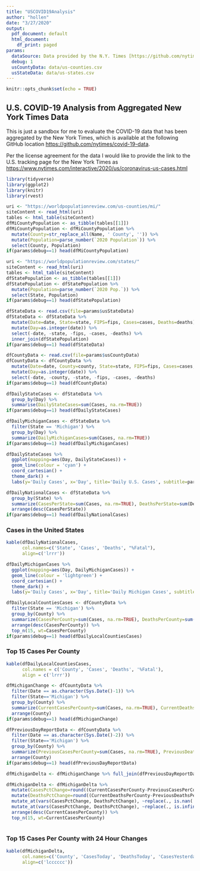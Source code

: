 ```yaml
---
title: "USCOVID19Analysis"
author: "hollen"
date: "3/27/2020"
output:
  pdf_document: default
  html_document:
    df_print: paged
params:
  dataSource: Data provided by the N.Y. Times [https://github.com/nytimes/covid-19-data]
  debug: 1
  usCountyData: data/us-counties.csv
  usStateData: data/us-states.csv
---
```


```r
knitr::opts_chunk$set(echo = TRUE)
```

## U.S. COVID-19 Analysis from Aggregated New York Times Data

This is just a sandbox for me to evaluate the COVID-19 data that has been aggregated by the New York Times, which is available at the following GitHub location  <https://github.com/nytimes/covid-19-data>.

Per the license agreement for the data I would like to provide the link to the U.S. tracking page for the New York Times as <https://www.nytimes.com/interactive/2020/us/coronavirus-us-cases.html>


```r
library(tidyverse)
library(ggplot2)
library(knitr)
library(rvest)
```

```r
uri <- "https://worldpopulationreview.com/us-counties/mi/"
siteContent <- read_html(uri)
tables <- html_table(siteContent)
dfMiCountyPopulation <- as_tibble(tables[[1]])
dfMiCountyPopulation <- dfMiCountyPopulation %>% 
  mutate(County=str_replace_all(Name, ' County', '')) %>% 
  mutate(Population=parse_number(`2020 Population`)) %>% 
  select(County, Population)
if(params$debug==1) head(dfMiCountyPopulation)
```

```r
uri <- "https://worldpopulationreview.com/states/"
siteContent <- read_html(uri)
tables <- html_table(siteContent)
dfStatePopulation <- as_tibble(tables[[1]])
dfStatePopulation <- dfStatePopulation %>% 
  mutate(Population=parse_number(`2020 Pop.`)) %>% 
  select(State, Population)
if(params$debug==1) head(dfStatePopulation)

```

```r
dfStateData <- read.csv(file=params$usStateData)
dfStateData <- dfStateData %>%
  mutate(Date=date, State=state, FIPS=fips, Cases=cases, Deaths=deaths) %>%
  mutate(Day=as.integer(date)) %>%
  select(-date, -state, -fips, -cases, -deaths) %>%
  inner_join(dfStatePopulation)
if(params$debug==1) head(dfStateData)
```

```r
dfCountyData <- read.csv(file=params$usCountyData)
dfCountyData <- dfCountyData %>%
  mutate(Date=date, County=county, State=state, FIPS=fips, Cases=cases, Deaths=deaths) %>%
  mutate(Day=as.integer(date)) %>%
  select(-date, -county, -state, -fips, -cases, -deaths)
if(params$debug==1) head(dfCountyData)
```

```r
dfDailyStateCases <- dfStateData %>%
  group_by(Day) %>%
  summarise(DailyStateCases=sum(Cases, na.rm=TRUE))
if(params$debug==1) head(dfDailyStateCases)
```

```r
dfDailyMichiganCases <- dfStateData %>%
  filter(State == 'Michigan') %>%
  group_by(Day) %>%
  summarize(DailyMichiganCases=sum(Cases, na.rm=TRUE))
if(params$debug==1) head(dfDailyMichiganCases)
```

```r
dfDailyStateCases %>%
  ggplot(mapping=aes(Day, DailyStateCases)) +
  geom_line(colour = 'cyan') +
  coord_cartesian() + 
  theme_dark() + 
  labs(y='Daily Cases', x='Day', title='Daily U.S. Cases', subtitle=params$dataSource)
```
```r
dfDailyNationalCases <- dfStateData %>% 
  group_by(State) %>% 
  summarize(CasesPerState=sum(Cases, na.rm=TRUE), DeathsPerState=sum(Deaths, na.rm=TRUE), FatalityPct=round(DeathsPerState/CasesPerState*100,digits=2)) %>%
  arrange(desc(CasesPerState))
if(params$debug==1) head(dfDailyNationalCases)
```

### Cases in the United States

```r
kable(dfDailyNationalCases, 
      col.names=c('State', 'Cases', 'Deaths', "%Fatal"),
      align=c('lrrr'))
```


```r
dfDailyMichiganCases %>%
  ggplot(mapping=aes(Day, DailyMichiganCases)) +
  geom_line(colour = 'lightgreen') +
  coord_cartesian() + 
  theme_dark() + 
  labs(y='Daily Cases', x='Day', title='Daily Michigan Cases', subtitle=params$dataSource)
```

```r
dfDailyLocalCountiesCases <- dfCountyData %>% 
  filter(State == 'Michigan') %>% 
  group_by(County) %>% 
  summarize(CasesPerCounty=sum(Cases, na.rm=TRUE), DeathsPerCounty=sum(Deaths, na.rm=TRUE), PctPerCounty=sum(round(DeathsPerCounty/CasesPerCounty*100,digits=2), na.rm=TRUE)) %>%
  arrange(desc(CasesPerCounty)) %>%
  top_n(15, wt=CasesPerCounty)
if(params$debug==1) head(dfDailyLocalCountiesCases)
```

### Top 15 Cases Per County

```r
kable(dfDailyLocalCountiesCases,
      col.names = c('County', 'Cases', 'Deaths', '%Fatal'),
      align = c('lrrr'))
```

```r
dfMichiganChange <- dfCountyData %>% 
  filter(Date == as.character(Sys.Date()-1)) %>% 
  filter(State=='Michigan') %>% 
  group_by(County) %>% 
  summarize(CurrentCasesPerCounty=sum(Cases, na.rm=TRUE), CurrentDeathsPerCounty=sum(Deaths, na.rm=TRUE)) %>% 
  arrange(County)
if(params$debug==1) head(dfMichiganChange)

dfPreviousDayReportData <- dfCountyData %>% 
  filter(Date == as.character(Sys.Date()-2)) %>% 
  filter(State=='Michigan') %>% 
  group_by(County) %>% 
  summarize(PreviousCasesPerCounty=sum(Cases, na.rm=TRUE), PreviousDeathsPerCounty=sum(Deaths, na.rm=TRUE)) %>% 
  arrange(County)
if(params$debug==1) head(dfPreviousDayReportData)

dfMichiganDelta <- dfMichiganChange %>% full_join(dfPreviousDayReportData, by='County')

dfMichiganDelta <- dfMichiganDelta %>%
  mutate(CasesPctChange=round((CurrentCasesPerCounty-PreviousCasesPerCounty)/CurrentCasesPerCounty*100, digits = 0)) %>%
  mutate(DeathsPctChange=round((CurrentDeathsPerCounty-PreviousDeathsPerCounty)/CurrentDeathsPerCounty*100, digits = 0)) %>% 
  mutate_at(vars(CasesPctChange, DeathsPctChange), ~replace(., is.nan(.), '-')) %>%
  mutate_at(vars(CasesPctChange, DeathsPctChange), ~replace(., is.infinite(.), '-')) %>%
  arrange(desc(CurrentCasesPerCounty)) %>%
  top_n(15, wt=CurrentCasesPerCounty)
  
```

### Top 15 Cases Per County with 24 Hour Changes

```r
kable(dfMichiganDelta, 
      col.names=c('County', 'CasesToday', 'DeathsToday', 'CasesYesterday', 'DeathsYesterday', '%CasesChg', '%DeathsChg'),
      align=c('lcccccc'))

```

